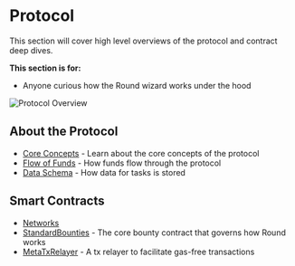 
# Protocol

This section will cover high level overviews of the protocol and contract deep dives.

**This section is for:**
- Anyone curious how the Round wizard works under the hood

<Image src="/protocol-overview.png" alt="Protocol Overview" width={900} height={506}/>

## About the Protocol
- [Core Concepts](/protocol/concepts) - Learn about the core concepts of the protocol
- [Flow of Funds](/protocol/funds) - How funds flow through the protocol
- [Data Schema](/protocol/schema) - How data for tasks is stored 

## Smart Contracts
- [Networks](/protocol/contracts/networks)
- [StandardBounties](/protocoll/contracts/standardbounties) - The core bounty contract that governs how Round works
- [MetaTxRelayer](/protocoll/contracts/metatxrelayer) - A tx relayer to facilitate gas-free transactions

